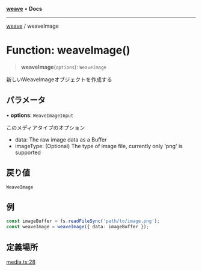[**weave**](../README.mdx) • **Docs**

***

[weave](../README.mdx) / weaveImage

# Function: weaveImage()

> **weaveImage**(`options`): `WeaveImage`

新しいWeaveImageオブジェクトを作成する

## パラメータ

• **options**: `WeaveImageInput`

このメディアタイプのオプション

* data: The raw image data as a Buffer
* imageType: (Optional) The type of image file, currently only 'png' is supported

## 戻り値

`WeaveImage`

## 例

```ts
const imageBuffer = fs.readFileSync('path/to/image.png');
const weaveImage = weaveImage({ data: imageBuffer });
```

## 定義場所

[media.ts:28](https://github.com/wandb/weave/blob/e2313369cb35bc1b6f97c70539926dd951ead21e/sdks/node/src/media.ts#L28)
